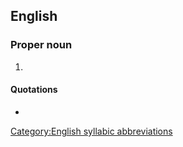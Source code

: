 ==English==

===Proper noun===
{{en-proper noun}}

# {{lb|en|US|military}} {{abbreviation of|en|[[w:U.S. Naval Forces Central Command|US Naval Forces Central Command]]}}

====Quotations====
* {{seeCites|en}}

[[Category:English syllabic abbreviations]]